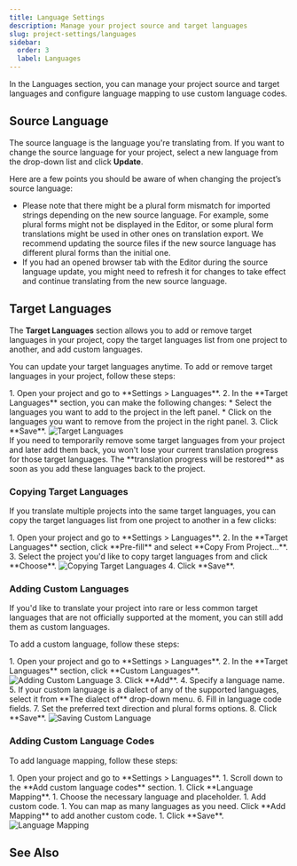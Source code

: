 ```yaml
---
title: Language Settings
description: Manage your project source and target languages
slug: project-settings/languages
sidebar:
  order: 3
  label: Languages
---
```



In the Languages section, you can manage your project source and target languages and configure language mapping to use custom language codes.

## Source Language

The source language is the language you're translating from. If you want to change the source language for your project, select a new language from the drop-down list and click **Update**.

Here are a few points you should be aware of when changing the project’s source language:

* Please note that there might be a plural form mismatch for imported strings depending on the new source language. For example, some plural forms might not be displayed in the Editor, or some plural form translations might be used in other ones on translation export. We recommend updating the source files if the new source language has different plural forms than the initial one.
* If you had an opened browser tab with the Editor during the source language update, you might need to refresh it for changes to take effect and continue translating from the new source language.

## Target Languages

The **Target Languages** section allows you to add or remove target languages in your project, copy the target languages list from one project to another, and add custom languages.

You can update your target languages anytime. To add or remove target languages in your project, follow these steps:

<Steps>
  1. Open your project and go to **Settings > Languages**.
  2. In the **Target Languages** section, you can make the following changes:
     * Select the languages you want to add to the project in the left panel.
     * Click on the languages you want to remove from the project in the right panel.
  3. Click **Save**.
</Steps>

<Image src={targetLanguagesUpdating} alt="Target Languages" />

<Aside type="tip">
  If you need to temporarily remove some target languages from your project and later add them back, you won't lose your current translation progress for those target languages. The **translation progress will be restored** as soon as you add these languages back to the project.
</Aside>

### Copying Target Languages

If you translate multiple projects into the same target languages, you can copy the target languages list from one project to another in a few clicks:

<Steps>
  1. Open your project and go to **Settings > Languages**.
  2. In the **Target Languages** section, click **Pre-fill** and select **Copy From Project…**.
  3. Select the project you'd like to copy target languages from and click **Choose**. <Image src={targetLanguagesCopying} alt="Copying Target Languages" />
  4. Click **Save**.
</Steps>

### Adding Custom Languages

If you'd like to translate your project into rare or less common target languages that are not officially supported at the moment, you can still add them as custom languages.

To add a custom language, follow these steps:

<Steps>
  1. Open your project and go to **Settings > Languages**.
  2. In the **Target Languages** section, click **Custom Languages**. <Image src={customLanguageAdding} alt="Adding Custom Language" />
  3. Click **Add**.
  4. Specify a language name.
  5. If your custom language is a dialect of any of the supported languages, select it from **The dialect of** drop-down menu.
  6. Fill in language code fields.
  7. Set the preferred text direction and plural forms options.
  8. Click **Save**. <Image src={customLanguageSaving} alt="Saving Custom Language" class="width-md" />
</Steps>

### Adding Custom Language Codes

To add language mapping, follow these steps:

<Steps>
  1. Open your project and go to **Settings > Languages**.
  1. Scroll down to the **Add custom language codes** section.
  1. Click **Language Mapping**.
  1. Choose the necessary language and placeholder.
  1. Add custom code.
  1. You can map as many languages as you need. Click **Add Mapping** to add another custom code.
  1. Click **Save**.
</Steps>

<Image src={languageMapping} alt="Language Mapping" />

## See Also

<LinkCard
  title="Supported Languages"
  description="Explore the list of languages supported by Crowdin."
  href="/developer/language-codes/"
/>
